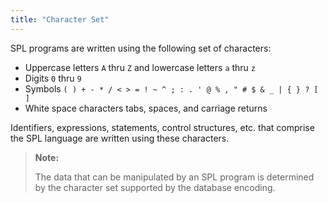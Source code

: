 ```yaml
---
title: "Character Set"
---
```


<div id="character_set" class="registered_link"></div>

SPL programs are written using the following set of characters:

-   Uppercase letters `A` thru `Z` and lowercase letters `a` thru `z`
-   Digits `0` thru `9`
-   Symbols `( ) + - * / < > = ! ~ ^ ; : . ' @ % , " # $ & _ | { } ? [ ]`
-   White space characters tabs, spaces, and carriage returns

Identifiers, expressions, statements, control structures, etc. that comprise the SPL language are written using these characters.

> **Note:**
>
> The data that can be manipulated by an SPL program is determined by the character set supported by the database encoding.
